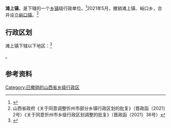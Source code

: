 {{中国乡级行政区|14/09/23/105/000}}

'''滩上镇'''，是{{PRC admin/fullname|14/09/23/105/000|3}}下辖的一个[[乡镇|乡镇]]级行政单位。<ref>{{PRC admin/ref sgc|{{PRC admin/parent|14/09/23/105/000}}}}</ref>2021年5月，撤销滩上镇、峪口乡，合并设立[[峪口镇_(代县)|峪口镇]]。<ref>山西省政府《关于同意调整忻州市部分乡镇行政区划的批复》（晋政函〔2021〕2号）《关于同意忻州市乡级行政区划调整的批复》（晋政函〔2021〕36号）</ref>

== 行政区划 ==

滩上镇下辖以下地区：<ref>{{PRC admin/ref sgc|14/09/23/105/000}}</ref>

{{PRC admin/children|14/09/23/105/000}}。

== 参考资料 ==

{{reflist}}

{{PRC admin/navcat|14/09/23/105/000}}

[[Category:已撤销的山西省乡级行政区|Category:已撤销的山西省乡级行政区]]